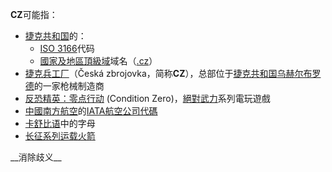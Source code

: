 {{noteTA
|1=zh-hans:反恐精英：零点行动; zh-hant:絕對武力：一觸即發;
}}
'''CZ'''可能指：
*[[捷克共和国|捷克共和国]]的：
**[[ISO_3166|ISO 3166]]代码
**[[國家及地區頂級域|國家及地區頂級域]]域名（[[.cz|.cz]]）
*[[捷克兵工厂|捷克兵工厂]]（Česká zbrojovka，简称'''CZ'''），总部位于[[捷克共和国|捷克共和国]][[乌赫尔布罗德|乌赫尔布罗德]]的一家枪械制造商
*[[反恐精英：零点行动|反恐精英：零点行动]] (Condition Zero)，[[反恐精英|絕對武力]]系列電玩遊戲
*[[中國南方航空股份有限公司|中國南方航空]]的[[IATA航空公司代碼|IATA航空公司代碼]]
*[[卡舒比语|卡舒比语]]中的字母
*[[长征系列运载火箭|长征系列运载火箭]]

{{disambig|Cat=二字拉丁字母缩写消歧义}}
__消除歧义__